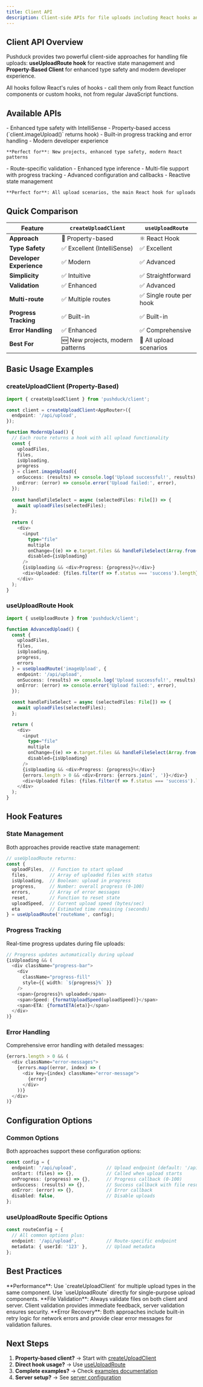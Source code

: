 ```yaml
---
title: Client API
description: Client-side APIs for file uploads including React hooks and property-based client access with built-in state management and progress tracking
---
```



## Client API Overview

Pushduck provides two powerful client-side approaches for handling file uploads: **useUploadRoute hook** for reactive state management and **Property-Based Client** for enhanced type safety and modern developer experience.

<Callout type="info">
  All hooks follow React's rules of hooks - call them only from React function components or custom hooks, not from regular JavaScript functions.
</Callout>

## Available APIs

<Cards>
  <Card 
    title="createUploadClient (Property-Based)" 
    description="Modern property-based client with enhanced type safety and developer experience"
    href="/docs/api/client/create-upload-client"
  >
    - Enhanced type safety with IntelliSense
    - Property-based access (`client.imageUpload()` returns hook)
    - Built-in progress tracking and error handling
    - Modern developer experience
    
    **Perfect for**: New projects, enhanced type safety, modern React patterns
  </Card>
  <Card 
    title="useUploadRoute" 
    description="Route-specific uploads with enhanced validation and type safety"
    href="/docs/api/client/use-upload-route"
  >
    - Route-specific validation
    - Enhanced type inference
    - Multi-file support with progress tracking
    - Advanced configuration and callbacks
    - Reactive state management
    
    **Perfect for**: All upload scenarios, the main React hook for uploads
  </Card>
</Cards>

## Quick Comparison

| Feature | `createUploadClient` | `useUploadRoute` |
|---------|---------------------|------------------|
| **Approach** | 🔧 Property-based | ⚛️ React Hook |
| **Type Safety** | ✅ Excellent (IntelliSense) | ✅ Excellent |
| **Developer Experience** | ✅ Modern | ✅ Advanced |
| **Simplicity** | ✅ Intuitive | ✅ Straightforward |
| **Validation** | ✅ Enhanced | ✅ Advanced |
| **Multi-route** | ✅ Multiple routes | ✅ Single route per hook |
| **Progress Tracking** | ✅ Built-in | ✅ Built-in |
| **Error Handling** | ✅ Enhanced | ✅ Comprehensive |
| **Best For** | 🆕 New projects, modern patterns | 🔧 All upload scenarios |

## Basic Usage Examples

### createUploadClient (Property-Based)

```typescript
import { createUploadClient } from 'pushduck/client';

const client = createUploadClient<AppRouter>({
  endpoint: '/api/upload',
});

function ModernUpload() {
  // Each route returns a hook with all upload functionality
  const { 
    uploadFiles, 
    files, 
    isUploading, 
    progress 
  } = client.imageUpload({
    onSuccess: (results) => console.log('Upload successful!', results),
    onError: (error) => console.error('Upload failed:', error),
  });
  
  const handleFileSelect = async (selectedFiles: File[]) => {
    await uploadFiles(selectedFiles);
  };
  
  return (
    <div>
      <input 
        type="file" 
        multiple
        onChange={(e) => e.target.files && handleFileSelect(Array.from(e.target.files))}
        disabled={isUploading}
      />
      {isUploading && <div>Progress: {progress}%</div>}
      <div>Uploaded: {files.filter(f => f.status === 'success').length} files</div>
    </div>
  );
}
```

### useUploadRoute Hook

```typescript
import { useUploadRoute } from 'pushduck/client';

function AdvancedUpload() {
  const { 
    uploadFiles, 
    files, 
    isUploading, 
    progress, 
    errors 
  } = useUploadRoute('imageUpload', {
    endpoint: '/api/upload',
    onSuccess: (results) => console.log('Upload successful!', results),
    onError: (error) => console.error('Upload failed:', error),
  });

  const handleFileSelect = async (selectedFiles: File[]) => {
    await uploadFiles(selectedFiles);
  };

  return (
    <div>
      <input 
        type="file" 
        multiple
        onChange={(e) => e.target.files && handleFileSelect(Array.from(e.target.files))}
        disabled={isUploading}
      />
      {isUploading && <div>Progress: {progress}%</div>}
      {errors.length > 0 && <div>Errors: {errors.join(', ')}</div>}
      <div>Uploaded files: {files.filter(f => f.status === 'success').length}</div>
    </div>
  );
}
```

## Hook Features

### State Management

Both approaches provide reactive state management:

```typescript
// useUploadRoute returns:
const { 
  uploadFiles,  // Function to start upload
  files,        // Array of uploaded files with status
  isUploading,  // Boolean: upload in progress
  progress,     // Number: overall progress (0-100)
  errors,       // Array of error messages
  reset,        // Function to reset state
  uploadSpeed,  // Current upload speed (bytes/sec)
  eta           // Estimated time remaining (seconds)
} = useUploadRoute('routeName', config);
```

### Progress Tracking

Real-time progress updates during file uploads:

```typescript
// Progress updates automatically during upload
{isUploading && (
  <div className="progress-bar">
    <div 
      className="progress-fill" 
      style={{ width: `${progress}%` }}
    />
    <span>{progress}% uploaded</span>
    <span>Speed: {formatUploadSpeed(uploadSpeed)}</span>
    <span>ETA: {formatETA(eta)}</span>
  </div>
)}
```

### Error Handling

Comprehensive error handling with detailed messages:

```typescript
{errors.length > 0 && (
  <div className="error-messages">
    {errors.map((error, index) => (
      <div key={index} className="error-message">
        {error}
      </div>
    ))}
  </div>
)}
```

## Configuration Options

### Common Options

Both approaches support these configuration options:

```typescript
const config = {
  endpoint: '/api/upload',           // Upload endpoint (default: '/api/s3-upload')
  onStart: (files) => {},            // Called when upload starts
  onProgress: (progress) => {},      // Progress callback (0-100)
  onSuccess: (results) => {},        // Success callback with file results
  onError: (error) => {},            // Error callback
  disabled: false,                   // Disable uploads
};
```

### useUploadRoute Specific Options

```typescript
const routeConfig = {
  // All common options plus:
  endpoint: '/api/upload',           // Route-specific endpoint
  metadata: { userId: '123' },       // Upload metadata
};
```

## Best Practices

<Callout type="tip">
  **Performance**: Use `createUploadClient` for multiple upload types in the same component. Use `useUploadRoute` directly for single-purpose upload components.
</Callout>

<Callout type="warn">
  **File Validation**: Always validate files on both client and server. Client validation provides immediate feedback, server validation ensures security.
</Callout>

<Callout type="info">
  **Error Recovery**: Both approaches include built-in retry logic for network errors and provide clear error messages for validation failures.
</Callout>

## Next Steps

1. **Property-based client?** → Start with [createUploadClient](/docs/api/client/create-upload-client)
2. **Direct hook usage?** → Use [useUploadRoute](/docs/api/client/use-upload-route)
3. **Complete examples?** → Check [examples documentation](/docs/examples)
4. **Server setup?** → See [server configuration](/docs/api/s3-router) 